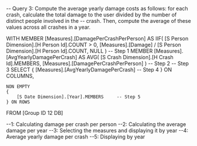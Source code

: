 -- Query 3: Compute the average yearly damage costs as follows: for each crash, calculate the total damage to the user divided by the number of distinct people involved in the
-- crash. Then, compute the average of these values across all crashes in a year.

WITH 
MEMBER [Measures].[DamagePerCrashPerPerson] AS 
    IIF(
        [S Person Dimension].[H Person Id].COUNT > 0,
        [Measures].[Damage] / [S Person Dimension].[H Person Id].COUNT,
        NULL
    )                                        -- Step 1
MEMBER [Measures].[AvgYearlyDamagePerCrash] AS 
    AVG(
        [S Crash Dimension].[H Crash Id].MEMBERS,
        [Measures].[DamagePerCrashPerPerson]
    )                                        -- Step 2
-- Step 3
SELECT 
    {
        [Measures].[AvgYearlyDamagePerCrash] -- Step 4
    } ON COLUMNS,

    NON EMPTY 
    {
        [S Date Dimension].[Year].MEMBERS     -- Step 5
    } ON ROWS

FROM [Group ID 12 DB]


--1: Calculating damage per crash per person
--2: Calculating the average damage per year
--3: Selecting the measures and displaying it by year
--4: Average yearly damage per crash
--5: Displaying by year